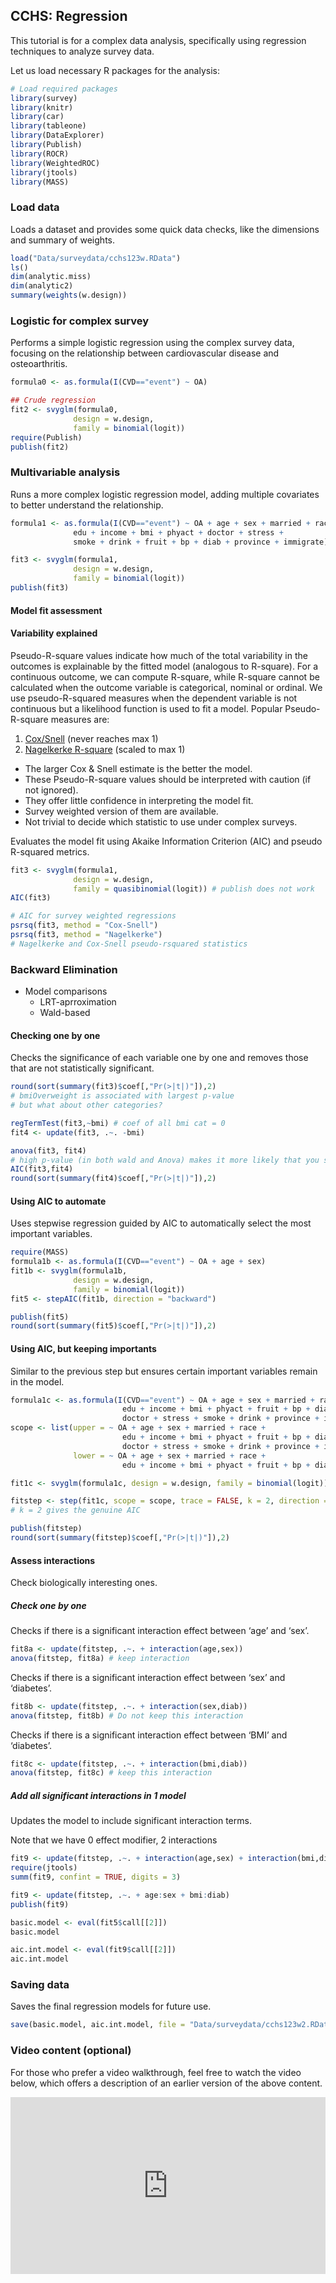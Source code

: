 ## CCHS: Regression {.unnumbered}

This tutorial is for a complex data analysis, specifically using regression techniques to analyze survey data.

Let us load necessary R packages for the analysis:

```r
# Load required packages
library(survey)
library(knitr)
library(car)
library(tableone)
library(DataExplorer)
library(Publish)
library(ROCR)
library(WeightedROC)
library(jtools)
library(MASS)
```

### Load data

Loads a dataset and provides some quick data checks, like the dimensions and summary of weights.

```r
load("Data/surveydata/cchs123w.RData")
ls()
dim(analytic.miss)
dim(analytic2)
summary(weights(w.design))
```

### Logistic for complex survey

Performs a simple logistic regression using the complex survey data, focusing on the relationship between cardiovascular disease and osteoarthritis.

```r
formula0 <- as.formula(I(CVD=="event") ~ OA)

## Crude regression
fit2 <- svyglm(formula0, 
              design = w.design, 
              family = binomial(logit))
require(Publish)
publish(fit2)
```

### Multivariable analysis

Runs a more complex logistic regression model, adding multiple covariates to better understand the relationship.

```r
formula1 <- as.formula(I(CVD=="event") ~ OA + age + sex + married + race + 
              edu + income + bmi + phyact + doctor + stress + 
              smoke + drink + fruit + bp + diab + province + immigrate)

fit3 <- svyglm(formula1, 
              design = w.design, 
              family = binomial(logit))
publish(fit3)
```

#### Model fit assessment

#### Variability explained

Pseudo-R-square values indicate how much of the total variability in the outcomes is explainable by the fitted model (analogous to R-square). For a continuous outcome, we can compute R-square, while R-square cannot be calculated when the outcome variable is categorical, nominal or ordinal. We use pseudo-R-squared measures when the dependent variable is not continuous but a likelihood function is used to fit a model. Popular Pseudo-R-square measures are:

1.  [Cox/Snell](https://en.wikipedia.org/wiki/Pseudo-R-squared) (never reaches max 1)
2.  [Nagelkerke R-square](https://en.wikipedia.org/wiki/Pseudo-R-squared) (scaled to max 1)

-   The larger Cox & Snell estimate is the better the model.
-   These Pseudo-R-square values should be interpreted with caution (if not ignored).
-   They offer little confidence in interpreting the model fit.
-   Survey weighted version of them are available.
-   Not trivial to decide which statistic to use under complex surveys.

Evaluates the model fit using Akaike Information Criterion (AIC) and pseudo R-squared metrics.

```r
fit3 <- svyglm(formula1, 
              design = w.design, 
              family = quasibinomial(logit)) # publish does not work
AIC(fit3) 

# AIC for survey weighted regressions
psrsq(fit3, method = "Cox-Snell")
psrsq(fit3, method = "Nagelkerke")
# Nagelkerke and Cox-Snell pseudo-rsquared statistics
```

### Backward Elimination

-   Model comparisons
    -   LRT-aprroximation
    -   Wald-based

#### Checking one by one

Checks the significance of each variable one by one and removes those that are not statistically significant.

```r
round(sort(summary(fit3)$coef[,"Pr(>|t|)"]),2)
# bmiOverweight is associated with largest p-value
# but what about other categories?

regTermTest(fit3,~bmi) # coef of all bmi cat = 0
fit4 <- update(fit3, .~. -bmi) 

anova(fit3, fit4)
# high p-value (in both wald and Anova) makes it more likely that you should exclude bmi
AIC(fit3,fit4) 
round(sort(summary(fit4)$coef[,"Pr(>|t|)"]),2)
```

#### Using AIC to automate

Uses stepwise regression guided by AIC to automatically select the most important variables.

```r
require(MASS)
formula1b <- as.formula(I(CVD=="event") ~ OA + age + sex)
fit1b <- svyglm(formula1b, 
              design = w.design, 
              family = binomial(logit))
fit5 <- stepAIC(fit1b, direction = "backward")
```

```r
publish(fit5)
round(sort(summary(fit5)$coef[,"Pr(>|t|)"]),2)
```

#### Using AIC, but keeping importants

Similar to the previous step but ensures certain important variables remain in the model.

```r
formula1c <- as.formula(I(CVD=="event") ~ OA + age + sex + married + race +
                         edu + income + bmi + phyact + fruit + bp + diab + 
                         doctor + stress + smoke + drink + province + immigrate)
scope <- list(upper = ~ OA + age + sex + married + race +
                         edu + income + bmi + phyact + fruit + bp + diab + 
                         doctor + stress + smoke + drink + province + immigrate,
              lower = ~ OA + age + sex + married + race +
                         edu + income + bmi + phyact + fruit + bp + diab)

fit1c <- svyglm(formula1c, design = w.design, family = binomial(logit))

fitstep <- step(fit1c, scope = scope, trace = FALSE, k = 2, direction = "backward")
# k = 2 gives the genuine AIC
```

```r
publish(fitstep)
round(sort(summary(fitstep)$coef[,"Pr(>|t|)"]),2)
```

#### Assess interactions

Check biologically interesting ones.

##### Check one by one

Checks if there is a significant interaction effect between 'age' and 'sex'.

```r
fit8a <- update(fitstep, .~. + interaction(age,sex))
anova(fitstep, fit8a) # keep interaction
```

Checks if there is a significant interaction effect between 'sex' and 'diabetes'.

```r
fit8b <- update(fitstep, .~. + interaction(sex,diab))
anova(fitstep, fit8b) # Do not keep this interaction
```

Checks if there is a significant interaction effect between 'BMI' and 'diabetes'.

```r
fit8c <- update(fitstep, .~. + interaction(bmi,diab))
anova(fitstep, fit8c) # keep this interaction
```

##### Add all significant interactions in 1 model

Updates the model to include significant interaction terms.

Note that we have 0 effect modifier, 2 interactions

```r
fit9 <- update(fitstep, .~. + interaction(age,sex) + interaction(bmi,diab))
require(jtools)
summ(fit9, confint = TRUE, digits = 3)
```

```r
fit9 <- update(fitstep, .~. + age:sex + bmi:diab)
publish(fit9)
```

```r
basic.model <- eval(fit5$call[[2]])
basic.model

aic.int.model <- eval(fit9$call[[2]])
aic.int.model
```

### Saving data

Saves the final regression models for future use.

```r
save(basic.model, aic.int.model, file = "Data/surveydata/cchs123w2.RData")
```


### Video content (optional)

::: callout-tip
For those who prefer a video walkthrough, feel free to watch the video below, which offers a description of an earlier version of the above content.
:::

::: {style="position: relative; padding-bottom: 56.25%; height: 0; overflow: hidden;"}
<iframe src="https://www.youtube.com/embed/ebFkdeHV6m8" style="position: absolute; top: 0; left: 0; width: 100%; height: 100%; border:0;" allowfullscreen>

</iframe>
:::